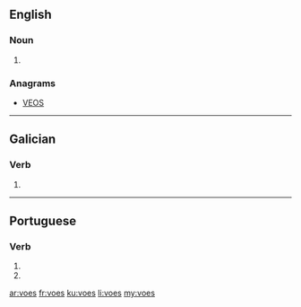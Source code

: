 ==English==

===Noun===
{{head|en}}

# {{plural of|voe}}

===Anagrams===
* [[VEOS#English|VEOS]]

----

==Galician==

===Verb===
{{gl-verb-form}}

# {{conjugation of|voar|lang=gl||2|s|pres|sub}}

----

==Portuguese==

===Verb===
{{pt-verb-form}}

# {{pt-verb form of|voar|ar|subjunctive|present|singular|second}}
# {{pt-verb form of|voar|ar|imperative|negative|singular|second}}

[[ar:voes]]
[[fr:voes]]
[[ku:voes]]
[[li:voes]]
[[my:voes]]